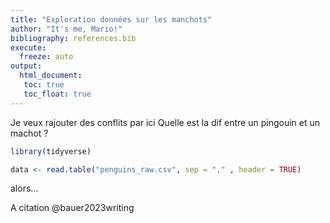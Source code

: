 ```yaml
---
title: "Exploration données sur les manchots"
author: "It's me, Mario!" 
bibliography: references.bib
execute: 
  freeze: auto
output: 
  html_document:
   toc: true
   toc_float: true
---
```

Je veux rajouter des conflits par ici
Quelle est la dif entre un pingouin et un machot ?
```r
library(tidyverse)
```


```r
data <- read.table("penguins_raw.csv", sep = "," , header = TRUE)
```

alors...



A citation @bauer2023writing
